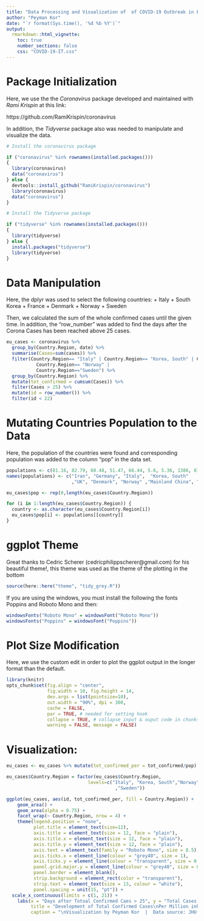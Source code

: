 ```yaml
---
title: "Data Processing and Visualization of  of COVID-19 Outbreak in EU Countries"
author: "Peyman Kor"
date: "`r format(Sys.time(), '%d %b %Y')`"
output: 
  rmarkdown::html_vignette:
    toc: true
    number_sections: false
    css: "COVID-19-IT.css"
---
```


# Package Initialization

Here, we use the the *Coronavirus* package developed and maintained with *Rami Krispin* at this link:

https://github.com/RamiKrispin/coronavirus

In addition, the *Tidyverse* package also was needed to manipulate and visualize the data.

```r
# Install the coronavirus package

if ("coronavirus" %in% rownames(installed.packages()))
{
  library(coronavirus)
  data("coronavirus")
} else {
  devtools::install_github("RamiKrispin/coronavirus")
  library(coronavirus)
  data("coronavirus")
}

# Install the Tidyverse package

if ("tidyverse" %in% rownames(installed.packages()))
{
  library(tidyverse)
} else {
  install.packages("tidyverse")
  library(tidyverse)
}
```


# Data Manipulation

Here, the dplyr was used to select the following countries:
+ Italy
+ South Korea
+ France
+ Denmark
+ Norway
+ Sweden

Then, we calculated the sum of the whole confirmed cases until the given time. In addition, the "row_number" was added to find the days after the Corona Cases has been reached above 25 cases.


```r
eu_cases <- coronavirus %>% 
  group_by(Country.Region, date) %>% 
  summarise(Cases=sum(cases)) %>% 
  filter(Country.Region== "Italy" | Country.Region== "Korea, South" | Country.Region== "France" | Country.Region== "Denmark" | 
           Country.Region== "Norway" |
           Country.Region=="Sweden") %>%
  group_by(Country.Region) %>% 
  mutate(tot_confirmed = cumsum(Cases)) %>% 
  filter(Cases > 25) %>% 
  mutate(id = row_number()) %>% 
  filter(id < 22)
```

# Mutating Countries Population to the Data

Here, the population of the countries were found and corresponding population was added to the column "pop" in the data set.

```r
populations <- c(81.16, 82.79, 60.48, 51.47, 66.44, 5.6, 5.36, 1386, 67, 10 )
names(populations) <- c("Iran", "Germany", "Italy",  "Korea, South" 
                        ,"UK", "Denmark", "Norway" ,"Mainland China", "France", "Sweden")

eu_cases$pop <- rep(0,length(eu_cases$Country.Region))

for (i in 1:length(eu_cases$Country.Region)) {
  country <- as.character(eu_cases$Country.Region[i])
  eu_cases$pop[i] <- populations[[country]]
}  
```

# ggplot Theme

Great thanks to Cedric Scherer (cedricphilippscherer@gmail.com) for his beautiful theme!, this theme was used as the theme of the plotting in the bottom

```r
source(here::here("theme", "tidy_grey.R"))
```


If you are using the windows, you must install the following the fonts Poppins and Roboto Mono and then:


```r
windowsFonts("Roboto Mono" = windowsFont("Roboto Mono"))
windowsFonts("Poppins" = windowsFont("Poppins"))
```

# Plot Size Modification

Here, we use the custom edit in order to plot the ggplot output in the longer format than the default. 

```r
library(knitr)
opts_chunk$set(fig.align = "center",
               fig.width = 10, fig.height = 14,
               dev.args = list(pointsize=10),
               out.width = "90%", dpi = 300,
               cache = FALSE,
               par = TRUE, # needed for setting hook 
               collapse = TRUE, # collapse input & ouput code in chunks
               warning = FALSE, message = FALSE)

```


# Visualization:

```r
eu_cases <- eu_cases %>% mutate(tot_confirmed_per = tot_confirmed/pop)

eu_cases$Country.Region = factor(eu_cases$Country.Region, 
                              levels=c("Italy", "Korea, South","Norway","France" ,"Denmark" 
                                        ,"Sweden"))

ggplot(eu_cases, aes(id, tot_confirmed_per, fill = Country.Region)) +
    geom_area() +
    geom_area(alpha = 0.75) +
    facet_wrap(~ Country.Region, nrow = 4) + 
    theme(legend.position = "none",
          plot.title = element_text(size=12),
          axis.title = element_text(size = 12, face = "plain"),
          axis.title.x = element_text(size = 12, face = "plain"),
          axis.title.y = element_text(size = 12, face = "plain"),
          axis.text = element_text(family = "Roboto Mono", size = 8.5),
          axis.ticks.x = element_line(colour = "grey40", size = 1),
          axis.ticks.y = element_line(colour = "transparent", size = 0.3),
          panel.grid.major.y = element_line(colour = "grey40", size = 0.3),
          panel.border = element_blank(),
          strip.background = element_rect(color = "transparent"),
          strip.text = element_text(size = 13, colour = "white"),
          panel.spacing = unit(15, "pt")) +
  scale_x_continuous(limits = c(1, 21)) +
    labs(x = "Days after Totoal Confirmed Caes > 25", y = "Total Cases Per Million Inhabitants\n", 
         title = "Development of Total Confirmed Cases\nPer Million inhabitants",
         caption = "\nVisualization by Peyman Kor  |  Data source: JHU & WHO")

```

